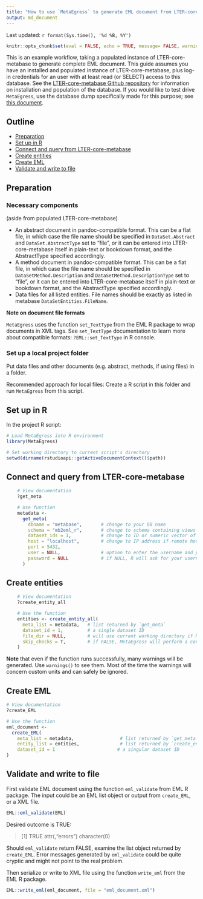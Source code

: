 ```yaml
---
title: "How to use `MetaEgress` to generate EML document from LTER-core-metabase"
output: md_document
---
```

Last updated: `r format(Sys.time(), '%d %B, %Y')`

```r
knitr::opts_chunk$set(eval = FALSE, echo = TRUE, message= FALSE, warning=FALSE)
```

This is an example workflow, taking a populated instance of LTER-core-metabase to generate complete EML document. This guide
assumes you have an installed and populated instance of
LTER-core-metabase, plus log-in credentials for an user with at least
read (or SELECT) access to this database. See the [LTER-core-metabase
Github repository](https://github.com/lter/LTER-core-metabase) for
information on installation and population of the database. If you would like to test
drive `MetaEgress`, use the database dump specifically made for this
purpose; see [this document](use_dump.md).

## Outline

- [Preparation](#preparation) 
- [Set up in R](#set-up-in-r)
- [Connect and query from LTER-core-metabase](#connect-and-query-from-lter-core-metabase)
- [Create entities](#create-entities)
- [Create EML](#create-eml)
- [Validate and write to file](#validate-and-write-to-file)


## Preparation

### Necessary components

(aside from populated LTER-core-metabase)

-   An abstract document in pandoc-compatible format. This can be a flat file, in which case the file name should be specified in `DataSet.Abstract` and `DataSet.AbstractType` set to "file", or it can be entered into LTER-core-metabase itself in plain-text or bookdown format, and the AbstractType specified accordingly.
-   A method document in pandoc-compatible format. This can be a flat file, in which case the file name should be specified in `DataSetMethod.Description` and `DataSetMethod.DescriptionType` set to "file", or it can be entered into LTER-core-metabase itself in plain-text or bookdown format, and the AbstractType specified accordingly.
-   Data files for all listed entities. File names should be exactly as listed in metabase `DataSetEntities.FileName`.

**Note on document file formats**

`MetaEgress` uses the function `set_TextType` from the EML R package to
wrap documents in XML tags. See `set_TextType` documentation to learn
more about compatible formats: `?EML::set_TextType` in R console.

### Set up a local project folder

Put data files and other documents (e.g. abstract, methods, if using files) in a folder.

Recommended approach for local files: Create a R script in this folder
and run `MetaEgress` from this script.

## Set up in R

In the project R script:

```r
# Load MetaEgress into R environment
library(MetaEgress)

# Set working directory to current script's directory
setwd(dirname(rstudioapi::getActiveDocumentContext()$path))
```

## Connect and query from LTER-core-metabase

```r
    # View documentation
    ?get_meta

    # Use function
    metadata <-
      get_meta(
        dbname = "metabase",       # change to your DB name
        schema = "mb2eml_r",       # change to schema containing views
        dataset_ids = 1,           # change to ID or numeric vector of IDs wanted
        host = "localhost",        # change to IP address if remote host
        port = 5432,
        user = NULL,               # option to enter the username and password here to save time
        password = NULL            # if NULL, R will ask for your username and password in the console
      )
```

## Create entities

```r
    # View documentation
    ?create_entity_all

    # Use the function
    entities <- create_entity_all(
      meta_list = metadata,   # list returned by `get_meta`
      dataset_id = 1,         # a single dataset ID
      file_dir = NULL,        # will use current working directory if NULL
      skip_checks = T,        # if FALSE, MetaEgress will perform a congruency check comparing the names of attributes listed in your metadata and column names as appear in your data
    )
```

**Note** that even if the function runs successfully, many warnings will be generated. Use `warnings()` to see them. Most of the time the warnings will concern custom units and can safely be ignored.

## Create EML

```r
# View documentation
?create_EML

# Use the function
eml_document <-
  create_EML(
    meta_list = metadata,                 # list returned by `get_meta`
    entity_list = entities,               # list returned by `create_entity_all`
    dataset_id = 1                       # a singular dataset ID
)
```

## Validate and write to file

First validate EML document using the function `eml_validate` from EML R package. The input could be an EML list object or output from `create_EML`, or a XML file. 

```r
EML::eml_validate(EML)
```

Desired outcome is TRUE:

> [1] TRUE
> attr(,"errors")
> character(0)


Should `eml_validate` return FALSE, examine the list object returned by `create_EML`. Error messages generated by `eml_validate` could be quite cryptic and might not point to the real problem. 

Then serialize or write to XML file using the function `write_eml` from the EML R package.

```r
EML::write_eml(eml_document, file = "eml_document.xml")
```